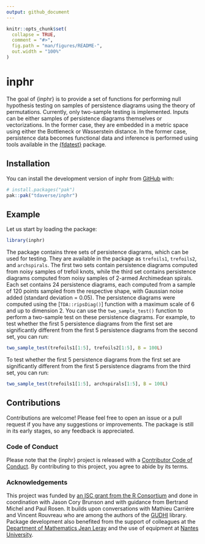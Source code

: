 ```yaml
---
output: github_document
---
```


<!-- README.md is generated from README.Rmd. Please edit that file -->

```r
knitr::opts_chunk$set(
  collapse = TRUE,
  comment = "#>",
  fig.path = "man/figures/README-",
  out.width = "100%"
)
```

# inphr

<!-- badges: start -->
<!-- badges: end -->

The goal of {inphr} is to provide a set of functions for performing null
hypothesis testing on samples of persistence diagrams using the theory of
permutations. Currently, only two-sample testing is implemented. Inputs can be
either samples of persistence diagrams themselves or vectorizations. In the
former case, they are embedded in a metric space using either the Bottleneck or
Wasserstein distance. In the former case, persistence data becomes functional
data and inference is performed using tools available in the
[{fdatest}](https://permaverse.github.io/fdatest/) package.

## Installation

You can install the development version of inphr from
[GitHub](https://github.com/) with:

``` r
# install.packages("pak")
pak::pak("tdaverse/inphr")
```

## Example

Let us start by loading the package:

```r
library(inphr)
```

The package contains three sets of persistence diagrams, which can be used for
testing. They are available in the package as `trefoils1`, `trefoils2`, and
`archspirals`. The first two sets contain persistence diagrams computed from
noisy samples of trefoil knots, while the third set contains persistence
diagrams computed from noisy samples of 2-armed Archimedean spirals. Each set
contains 24 persistence diagrams, each computed from a sample of 120 points
sampled from the respective shape, with Gaussian noise added (standard
deviation = 0.05). The persistence diagrams were computed using the
[`TDA::ripsDiag()`] function with a maximum scale of 6 and up to dimension 2.
You can use the `two_sample_test()` function to perform a two-sample test on
these persistence diagrams. For example, to test whether the first 5
persistence diagrams from the first set are significantly different from the
first 5 persistence diagrams from the second set, you can run:

```r
two_sample_test(trefoils1[1:5], trefoils2[1:5], B = 100L)
```

To test whether the first 5 persistence diagrams from the first set are
significantly different from the first 5 persistence diagrams from the third
set, you can run:

```r
two_sample_test(trefoils1[1:5], archspirals[1:5], B = 100L)
```

## Contributions

Contributions are welcome! Please feel free to open an issue or a pull request
if you have any suggestions or improvements. The package is still in its early
stages, so any feedback is appreciated.

### Code of Conduct

Please note that the {inphr} project is released with a [Contributor Code of
Conduct](https://contributor-covenant.org/version/2/1/CODE_OF_CONDUCT.html). By
contributing to this project, you agree to abide by its terms.

### Acknowledgements

This project was funded by [an ISC grant from the R
Consortium](https://r-consortium.org/all-projects/2024-group-1.html#modular-interoperable-and-extensible-topological-data-analysis-in-r)
and done in coordination with Jason Cory Brunson and with guidance from Bertrand
Michel and Paul Rosen. It builds upon conversations with Mathieu Carrière and
Vincent Rouvreau who are among the authors of the
[GUDHI](https://gudhi.inria.fr) library. Package development also benefited
from the support of colleagues at the [Department of Mathematics Jean
Leray](https://www.math.sciences.univ-nantes.fr) and the use of equipment at
[Nantes University](https://english.univ-nantes.fr).
